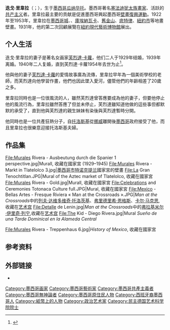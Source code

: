{{noteTA
|T=zh-tw:迪亞哥·里維拉;zh-hk:迪亞高·里維拉;zh-cn:迭戈·里维拉;zh-hant:迭戈·里韋拉
|1=zh-tw:迪亞哥;zh-cn:迭戈;zh-hk:迪亞高
|2=zh-tw:里維拉;zh-cn:里维拉;zh-hant:里韋拉;zh-hk:里維拉
|3=zh-tw:芙烈達·卡蘿;zh-cn:弗里达·卡罗;zh-hk:芙烈達·卡蘿
}}
{{Infobox artist
| name = 迭戈·里维拉
| image = Frida_Kahlo_Diego_Rivera_1932.jpg
| imagesize = 200px
| caption = 里韦拉和他妻子[[芙烈達·卡蘿|芙烈達·卡蘿]]在一起（[[卡尔·范·韦克滕|卡尔·范·韦克滕]]摄于1932年）
| birthname = Diego María de la Concepción Juan Nepomuceno Estanislao de la Rivera y Barrientos Acosta y Rodríguez
| birthdate = {{birth date|mf=yes|1886|12|8|mf=y}}
| location = {{MEX}}[[瓜纳华托|瓜纳华托]]
| deathdate = {{death date and age|mf=yes|1957|11|24|1886|12|8}}
| deathplace = {{MEX}}[[墨西哥城|墨西哥城]]
| nationality = {{MEX}}
| field = [[绘画|绘画]]、 [[壁画|壁画]]
| training = [[圣卡洛斯学院|圣卡洛斯学院]]
| movement = [[墨西哥壁画运动|墨西哥壁画运动]]、[[社会现实主义|社会现实主义]]
| works =
| patrons =
| influenced by = [[巴勃罗·毕加索|巴勃罗·毕加索]]、[[喬治·布拉克|喬治·布拉克]]、[[保罗·塞尚|保罗·塞尚]]
| influenced =
| spouse(s) = [[芙烈達·卡蘿|芙烈達·卡蘿]]
| awards =
}}
'''迭戈·里韋拉'''（{{lang-es|Diego Rivera}}；{{bd|1886年|12月8日|1957年|11月24日|catIdx=Rivera, Diego}}），生于[[墨西哥|墨西哥]][[瓜纳华托|瓜纳华托]]。墨西哥著名[[塞法迪犹太人|塞法迪犹太族]][[畫家|畫家]]、活跃的[[共产主义|共产主义]]者。里韋拉最主要的贡献是促進墨西哥興起墨西哥[[壁畫|壁畫]][[墨西哥壁画运动|復興運動]]。1922年至1953年，里韋拉在[[墨西哥城|墨西哥城]]、{{link-en|查賓戈|Chapingo}}、[[庫埃納瓦卡|庫埃納瓦卡]]、[[舊金山|舊金山]]、[[底特律|底特律]]、[[紐約市|紐約市]]等地畫壁畫。1931年，他的第二次回顧展覽在[[紐約|紐約]][[現代藝術博物館|現代藝術博物館]]展出。

== 个人生活 ==
迭戈·里韋拉的妻子是著名女画家[[芙烈達·卡蘿|芙烈達·卡蘿]]，他们二人于1929年结婚，1939年离婚。1940年二人复婚，直到芙烈達·卡蘿1954年去世为止<ref>{{Cite web |language=en |accessdate=2011-12-08 |archive-url=https://web.archive.org/web/20071214130344/http://www.artinthepicture.com/artists/Diego_Rivera/biography.html |archive-date=2007-12-14 |dead-url=yes }}</ref>。

他與他的妻子[[芙烈達·卡蘿|芙烈達·卡蘿]]的愛情故事廣為流傳，里韋拉早年為一個美術學校的老師，而芙烈達向他學習作畫，他們也因此墜入愛河，儘管他們的年齡相差了20歲之多。

里韋拉同時也是一位很風流的人，雖然芙烈達曾答應要成為他的妻子，但要他停止他的風流行為，里韋拉雖然答應了但並未停止，芙烈達雖知道他做的這些事但都默默的承受了，直到他與芙烈達的親生妹妹有染後與芙烈達暫時分開。

他同時也是一位共產狂熱分子，自[[托洛斯基|托洛斯基]]從[[挪威|挪威]]離開後[[墨西哥|墨西哥]]政府接受了他，而且里韋拉也很樂意迎接托洛斯基夫婦。

== 作品集 ==
<gallery widths="150px" heights="150px">
File:Murales Rivera - Ausbeutung durch die Spanier 1 perspective.jpg|Murall, 收藏在國家宮 (1929–1945)
File:Murales Rivera - Markt in Tlatelolco 3.jpg|[[墨西哥市|墨西哥市]][[特诺克提兰|特诺克提兰]]國家宮的壁畫
File:La Gran Tenochtitlan.JPG|Mural of the Aztec market of Tlatelolco, 收藏在國家宮
File:Murales Rivera - Gold.jpg|Murall, 收藏在國家宮
File:Celebrations and Ceremonies Totonaca Culture full.JPG|Mural, 收藏在國家宮
File:Mexico - Bellas Artes - Fresque Riviera « Man at the Crossroads ».JPG|''Man at the Crossroads''中的[[列夫·达维多维奇·托洛茨基|列夫·达维多维奇·托洛茨基]]、[[弗里德里希·恩格斯|弗里德里希·恩格斯]]、[[卡尔·马克思|卡尔·马克思]], 收藏在[[艺术宫_(墨西哥城)|艺术宫]]
File:Detalle de Lenin.jpg|''Man at the Crossroads''中的[[弗拉基米尔·伊里奇·列宁|弗拉基米尔·伊里奇·列宁]],收藏在[[艺术宫_(墨西哥城)|艺术宫]]
File:The Kid - Diego Rivera.jpg|Mural ''Sueño de una Tarde Dominical en la Alameda Central''

<!-- deleted from Wikimedia Commons 25 February 2014  File:EulalioGutierrezPalacioNacional.jpg|''History of Mexico'', mural in central courtyard of Palacio Nacional, Mexico City, showing 17 figures of the Revolution including [[Eulalio_Gutiérrez|Eulalio Gutiérrez]], [[José_Vasconcelos|José Vasconcelos]], and [[Venustiano_Carranza|Venustiano Carranza]] (1929-1951) -->
File:Murales Rivera - Treppenhaus 6.jpg|''History of Mexico'', 收藏在國家宮
</gallery>

== 参考资料 ==
{{reflist}}

== 外部链接 ==
{{Commons|Diego Rivera}}
{{wikisourcelang|en|Author:Diego Rivera|迭戈·里维拉}}
*{{dmoz|Arts/Art_History/Artists/R/Rivera,_Diego}}

{{Authority control}}
{{DEFAULTSORT:Rivera, Diego}}
[[Category:墨西哥画家|Category:墨西哥画家]]
[[Category:墨西哥藝術家|Category:墨西哥藝術家]]
[[Category:墨西哥共產主義者|Category:墨西哥共產主義者]]
[[Category:墨西哥無神論者|Category:墨西哥無神論者]]
[[Category:墨西哥原住民人物|Category:墨西哥原住民人物]]
[[Category:西班牙裔墨西哥人|Category:西班牙裔墨西哥人]]
[[Category:紙幣上的人物|Category:紙幣上的人物]]
[[Category:政治艺术家|Category:政治艺术家]]
[[Category:民主德国艺术科学院院士|Category:民主德国艺术科学院院士]]